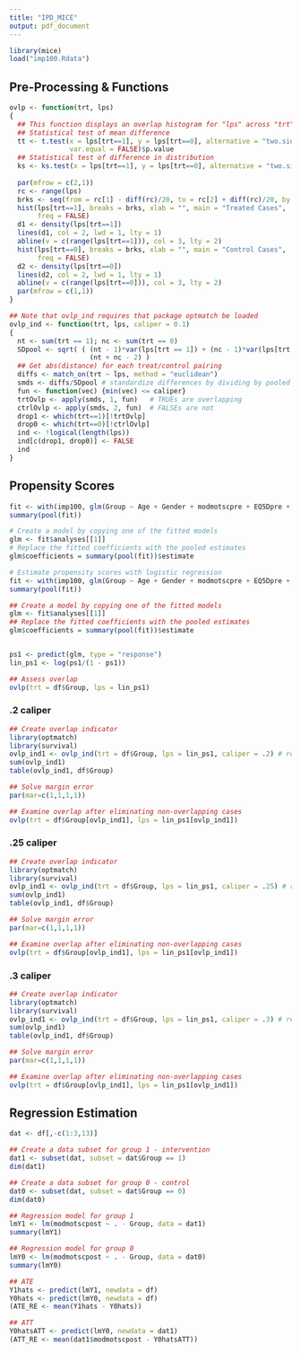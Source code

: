 ```yaml
---
title: "IPD_MICE"
output: pdf_document
---
```


```r
library(mice)
load("imp100.Rdata")
```

## Pre-Processing & Functions
```r
ovlp <- function(trt, lps)
{
  ## This function displays an overlap histogram for "lps" across "trt" groups
  ## Statistical test of mean difference
  tt <- t.test(x = lps[trt==1], y = lps[trt==0], alternative = "two.sided",
               var.equal = FALSE)$p.value
  ## Statistical test of difference in distribution
  ks <- ks.test(x = lps[trt==1], y = lps[trt==0], alternative = "two.sided")$p.value
  
  par(mfrow = c(2,1))
  rc <- range(lps)
  brks <- seq(from = rc[1] - diff(rc)/20, to = rc[2] + diff(rc)/20, by = diff(rc)/20)
  hist(lps[trt==1], breaks = brks, xlab = "", main = "Treated Cases",
       freq = FALSE)
  d1 <- density(lps[trt==1])
  lines(d1, col = 2, lwd = 1, lty = 1)
  abline(v = c(range(lps[trt==1])), col = 3, lty = 2)
  hist(lps[trt==0], breaks = brks, xlab = "", main = "Control Cases",
       freq = FALSE)
  d2 <- density(lps[trt==0])
  lines(d2, col = 2, lwd = 1, lty = 1)
  abline(v = c(range(lps[trt==0])), col = 3, lty = 2)
  par(mfrow = c(1,1))
}

## Note that ovlp_ind requires that package optmatch be loaded
ovlp_ind <- function(trt, lps, caliper = 0.1)
{
  nt <- sum(trt == 1); nc <- sum(trt == 0)
  SDpool <- sqrt( ( (nt - 1)*var(lps[trt == 1]) + (nc - 1)*var(lps[trt == 0]) ) / 
                    (nt + nc - 2) )
  ## Get abs(distance) for each treat/control pairing
  diffs <- match_on(trt ~ lps, method = "euclidean")
  smds <- diffs/SDpool # standardize differences by dividing by pooled SD
  fun <- function(vec) {min(vec) <= caliper}
  trtOvlp <- apply(smds, 1, fun)   # TRUEs are overlapping
  ctrlOvlp <- apply(smds, 2, fun)  # FALSEs are not
  drop1 <- which(trt==1)[!trtOvlp]
  drop0 <- which(trt==0)[!ctrlOvlp]
  ind <- !logical(length(lps))
  ind[c(drop1, drop0)] <- FALSE
  ind
}
```

## Propensity Scores 
```r
fit <- with(imp100, glm(Group ~ Age + Gender + modmotscpre + EQ5Dpre + TFC + UHDRStV1 +SDMTpre, family = "binomial"))
summary(pool(fit))

# Create a model by copying one of the fitted models
glm <- fit$analyses[[1]]
# Replace the fitted coefficients with the pooled estimates 
glm$coefficients = summary(pool(fit))$estimate

```


```r
# Estimate propensity scores with logistic regression
fit <- with(imp100, glm(Group ~ Age + Gender + modmotscpre + EQ5Dpre + TFC + UHDRStV1 +SDMTpre, family = "binomial"))
summary(pool(fit))

## Create a model by copying one of the fitted models
glm <- fit$analyses[[1]]
## Replace the fitted coefficients with the pooled estimates 
glm$coefficients = summary(pool(fit))$estimate


ps1 <- predict(glm, type = "response")
lin_ps1 <- log(ps1/(1 - ps1))

## Assess overlap
ovlp(trt = df$Group, lps = lin_ps1)
```

### .2 caliper
```r
## Create overlap indicator
library(optmatch)
library(survival)
ovlp_ind1 <- ovlp_ind(trt = df$Group, lps = lin_ps1, caliper = .2) # requires optmatch
sum(ovlp_ind1)
table(ovlp_ind1, df$Group)

## Solve margin error
par(mar=c(1,1,1,1))

## Examine overlap after eliminating non-overlapping cases
ovlp(trt = df$Group[ovlp_ind1], lps = lin_ps1[ovlp_ind1])
```

### .25 caliper
```r
## Create overlap indicator
library(optmatch)
library(survival)
ovlp_ind1 <- ovlp_ind(trt = df$Group, lps = lin_ps1, caliper = .25) # requires optmatch
sum(ovlp_ind1)
table(ovlp_ind1, df$Group)

## Solve margin error
par(mar=c(1,1,1,1))

## Examine overlap after eliminating non-overlapping cases
ovlp(trt = df$Group[ovlp_ind1], lps = lin_ps1[ovlp_ind1])
```

### .3 caliper
```r
## Create overlap indicator
library(optmatch)
library(survival)
ovlp_ind1 <- ovlp_ind(trt = df$Group, lps = lin_ps1, caliper = .3) # requires optmatch
sum(ovlp_ind1)
table(ovlp_ind1, df$Group)

## Solve margin error
par(mar=c(1,1,1,1))

## Examine overlap after eliminating non-overlapping cases
ovlp(trt = df$Group[ovlp_ind1], lps = lin_ps1[ovlp_ind1])
```

## Regression Estimation
```r
dat <- df[,-c(1:3,13)]

## Create a data subset for group 1 - intervention
dat1 <- subset(dat, subset = dat$Group == 1)
dim(dat1)

## Create a data subset for group 0 - control
dat0 <- subset(dat, subset = dat$Group == 0)
dim(dat0)

## Regression model for group 1 
lmY1 <- lm(modmotscpost ~ . - Group, data = dat1)
summary(lmY1)

## Regression model for group 0
lmY0 <- lm(modmotscpost ~ . - Group, data = dat0)
summary(lmY0)

## ATE
Y1hats <- predict(lmY1, newdata = df)
Y0hats <- predict(lmY0, newdata = df)
(ATE_RE <- mean(Y1hats - Y0hats))

## ATT
Y0hatsATT <- predict(lmY0, newdata = dat1)
(ATT_RE <- mean(dat1$modmotscpost - Y0hatsATT))
```